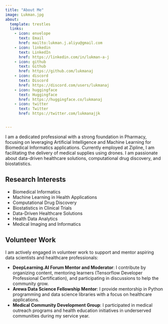 ```yaml
---
title: "About Me"
image: Lukman.jpg
about:
  template: trestles
  links:
    - icon: envelope
      text: Email
      href: mailto:lukman.j.aliyu@gmail.com
    - icon: linkedin
      text: LinkedIn
      href: https://linkedin.com/in/lukman-a-j
    - icon: github
      text: Github
      href: https://github.com/lukmanaj
    - icon: discord
      text: Discord
      href: https://discord.com/users/lukmanaj  
    - icon: huggingface
      text: Huggingface
      href: https://huggingface.co/lukmanaj
    - icon: twitter
      text: Twitter
      href: https://twitter.com/lukmanajjk


---
```



I am a dedicated professional with a strong foundation in Pharmacy, focusing on leveraging Artificial Intelligence and Machine Learning for Biomedical Informatics applications. Currently employed at Zipline, I am facilitating the delivery of medical supplies using drones. I am passionate about data-driven healthcare solutions, computational drug discovery, and biostatistics.

## Research Interests

- Biomedical Informatics
- Machine Learning in Health Applications
- Computational Drug Discovery
- Biostatistics in Clinical Trials
- Data-Driven Healthcare Solutions
- Health Data Analytics
- Medical Imaging and Informatics

## Volunteer Work

I am actively engaged in volunteer work to support and mentor aspiring data scientists and healthcare professionals:

- **DeepLearning.AI Forum Mentor and Moderator**: I contribute by organizing content, mentoring learners (Tensorflow Developer Professional Certification), and participating in discussions to help the community grow.
- **Arewa Data Science Fellowship Mentor**: I provide mentorship in Python programming and data science libraries with a focus on healthcare applications.
- **Medical Community Development Group**: I participated in medical outreach programs and health education initiatives in underserved communities during my service year.
